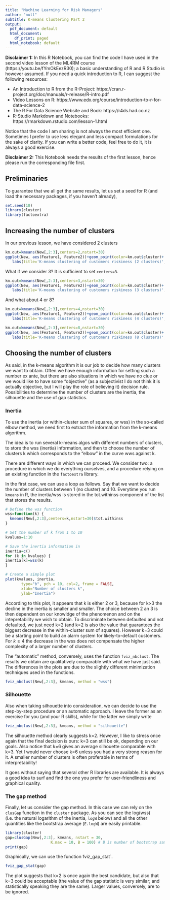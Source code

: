 ---
title: "Machine Learning for Risk Managers"
author: "null"
subtitle: K-means Clustering Part 2
output:
  pdf_document: default
  html_document:
    df_print: paged
  html_notebook: default
---

**Disclaimer 1:** In this R Notebook, you can find the code I have used in the second video lesson of the ML4RM course (https://youtu.be/fYmOkEezR30); a basic understanding of R and R Studio is however assumed. If you need a quick introduction to R, I can suggest the following resources:

- An Introduction to R from the R-Project: https://cran.r-project.org/doc/manuals/r-release/R-intro.pdf 
- Video Lessons on R: https://www.edx.org/course/introduction-to-r-for-data-science-2
- The R For Data Science Website and Book: https://r4ds.had.co.nz
- R-Studio Markdown and Notebooks: https://rmarkdown.rstudio.com/lesson-1.html

Notice that the code I am sharing is not always the most efficient one. Sometimes I prefer to use less elegant and less compact formulations for the sake of clarity. If you can write a better code, feel free to do it, it is always a good exercise.

**Disclaimer 2:** This Notebook needs the results of the first lesson, hence please run the corresponding file first.


## Preliminaries

To guarantee that we all get the same results, let us set a seed for R (and load the necessary packages, if you haven't already),
```{r message=FALSE, warning=FALSE}
set.seed(10)
library(cluster)
library(factoextra)
```

## Increasing the number of clusters

In our previous lesson, we have considered 2 clusters

```{r}
km.out=kmeans(New[,2:3],centers=2,nstart=30)
ggplot(New, aes(Feature1, Feature2))+geom_point(color=km.out$cluster)+
   labs(title='K-means clustering of customers riskiness (2 clusters)',x='Feature 1', y='Feature 2')
```

What if we consider 3? It is sufficient to set `centers=3`.

```{r}
km.out=kmeans(New[,2:3],centers=3,nstart=30)
ggplot(New, aes(Feature1, Feature2))+geom_point(color=km.out$cluster)+
   labs(title='K-means clustering of customers riskiness (3 clusters)',x='Feature 1', y='Feature 2')
```

And what about 4 or 8?

```{r}
km.out=kmeans(New[,2:3],centers=4,nstart=30)
ggplot(New, aes(Feature1, Feature2))+geom_point(color=km.out$cluster)+
   labs(title='K-means clustering of customers riskiness (4 clusters)',x='Feature 1', y='Feature 2')

km.out=kmeans(New[,2:3],centers=8,nstart=30)
ggplot(New, aes(Feature1, Feature2))+geom_point(color=km.out$cluster)+
   labs(title='K-means clustering of customers riskiness (8 clusters)',x='Feature 1', y='Feature 2')
```

## Choosing the number of clusters

As said, in the k-means algorithm it is our job to decide how many clusters we want to obtain. Often we have enough information for setting such a number ex ante, but there are also situations in which we have no clue or we would like to have some "objective" (as a subjectivist I do not think it is actually objective, but I will play the role of believing it) decision rule.
Possibilities to determine the number of clusters are the inertia, the silhouette and the use of gap statistics.

### Inertia

To use the inertia (or within-cluster sum of squares, or wss) in the so-called elbow method, we need first to extract the information from the k-means algorithm. 

The idea is to run several k-means algos with different numbers of clusters, to store the wss (inertia) information, and then to choose the number of clusters k which corresponds to the "elbow" in the curve wws against k.

There are different ways in which we can proceed. We consider two: a procedure in which we do everything ourselves, and a procedure relying on an existing function in the `factoextra` library.

In the first case, we can use a loop as follows. Say that we want to decide the number of clusters between 1 (no cluster) and 10.
Everytime you run `kmeans` in R, the inertia/wss is stored in the tot.withinss component of the list that stores the results.

```{r}
# Define the wss function
wss=function(k) {
  kmeans(New[,2:3],centers=k,nstart=30)$tot.withinss 
}

# Set the number of k from 1 to 10
kvalues=1:10

# Save the inertia information in
inertia=c()
for (k in kvalues) {
inertia[k]=wss(k)   
}

# Create a simple plot
plot(kvalues, inertia,
       type="b", pch = 10, col=2, frame = FALSE, 
       xlab="Number of clusters k",
       ylab="Inertia")
```
According to this plot, it appears that k is either 2 or 3, because for k>3 the decline in the inertia is smaller and smaller.
The choice between 2 an 3 is then dependent on our knowldge of the phenomenon and on the intepretability we wish to obtain. 
To discriminate between defaulted and not defaulted, we just need k=2 (and k=2 is also the value that guarantees the biggest decrease in the within-cluster sum of squares).
However k=3 could be a starting point to build an alarm system for likely-to-default customers. For $k\geq 4$ the decrease in the wss does not compensate the higher complexity of a larger number of clusters.

The "automatic" method, conversely, uses the function `fviz_nbclust`. The results we obtain are qualitatively comparable with what we have just said. The differences in the plots are due to the slightly different minimization techniques used in the functions.

```{r}
fviz_nbclust(New[,2:3], kmeans, method = "wss")
```

### Silhouette

Also when taking silhouette into consideration, we can decide to use the step-by-step procedure or an automatic approach. I leave the former as an exercise for you (and your R skills), while for the latter we simply write

```{r}
fviz_nbclust(New[,2:3], kmeans, method = "silhouette")
```
The silhouette method clearly suggests k=2. 
However, I like to stress once again that the final decision is ours: k=3 can still be ok, depending on our goals.
Also notice that k=6 gives an average silhouette comparable with k=3. Yet I would never choose k=6 unless you had a very strong reason for it. A smaller number of clusters is often proferable in terms of interpretability!

It goes without saying that several other R libraries are available. It is always a good idea to surf and find the one you prefer for user-friendliness and graphical quality.

### The gap method

Finally, let us consider the gap method.
In this case we can rely on the `clusGap` function in the `cluster` package.
As you can see the log(wss) (i.e. the natural logarithm of the inertia, `logW` below) and all the other quantities like the bootstrap average (`E.logW`) are easily printable.

```{r}
library(cluster)
gap=clusGap(New[,2:3], kmeans, nstart = 30,
                    K.max = 10, B = 100) # B is number of bootstrap samples
print(gap)
```

Graphically, we can use the function fviz_gap_stat`.

```{r}
fviz_gap_stat(gap)
```

The plot suggests that k=2 is once again the best candidate, but also that k=3 could be acceptable (the value of the gap statistic is very similar; and statistically speaking they are the same). Larger values, conversely, are to be ignored.


